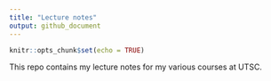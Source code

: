 ```yaml
---
title: "Lecture notes"
output: github_document
---
```


```r
knitr::opts_chunk$set(echo = TRUE)
```

This repo contains my lecture notes for my various courses at UTSC.